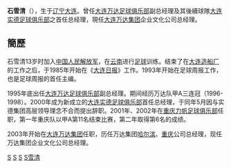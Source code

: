 {{blpsource|time=2010-11-08T09:36:24+00:00}}
'''石雪清'''（{{bd|1958年|12月27日|||S}}），生于[[辽宁|辽宁]][[大连|大连]]。曾任[[大连万达足球俱乐部|大连万达足球俱乐部]]副总经理及其後續球隊[[大连实德足球俱乐部|大连实德足球俱乐部]]之首任总经理，現任[[大连万达集团|大连万达集团]]企业文化公司总经理。

== 簡歷 ==
石雪清13岁时加入[[中国人民解放军|中国人民解放军]]，在[[云南|云南]]进行[[足球|足球]]训练。结束了在[[大连造船厂|大连造船厂]]的工作之后，于1985年开始在《[[大连日报|大连日报]]》工作。1993年开始在足球周报工作，也是足球周报的首任主编。

1995年底出任[[大连万达足球俱乐部|大连万达足球俱乐部]]副总经理。期间经历万达队甲A三连冠（1996-1998）。2000年成为新成立的[[大连实德足球俱乐部|大连实德足球俱乐部]]首任总经理，于同年5月因与实德集团高层领导理念不合而提出辞职。2001年、2002年在[[重庆力帆足球俱乐部|重庆力帆足球俱乐部]]任职，第一年重庆队以甲A第11名结束比赛，第二年取得第6名的成绩。

2003年开始在[[大连万达集团|大连万达集团]]任职，历任万达集团[[哈尔滨|哈尔滨]]、[[重庆|重庆]]公司总经理，现任万达集团企业文化公司总经理。

[[Category:中国足球人物|S]]
[[Category:中華人民共和國企業家|S]]
[[Category:大连人|S]]
[[Category:石姓|S雪清]]